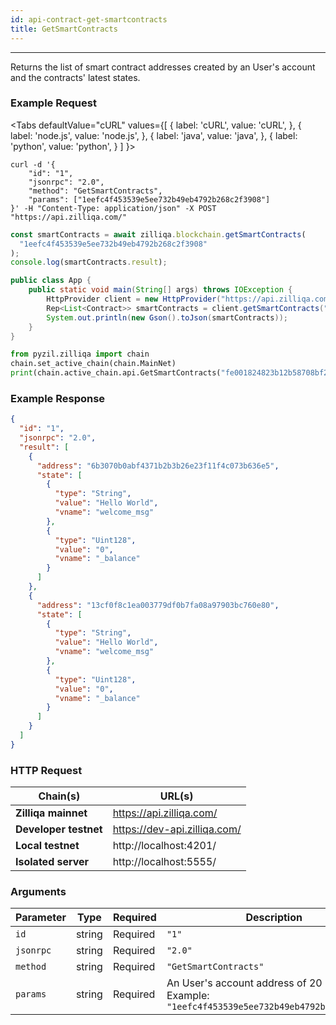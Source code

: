 ```yaml
---
id: api-contract-get-smartcontracts
title: GetSmartContracts
---
```


---
Returns the list of smart contract addresses created by an User's account and the contracts' latest states.

### Example Request



<Tabs
  defaultValue="cURL"
  values={[
    { label: 'cURL', value: 'cURL', },
    { label: 'node.js', value: 'node.js', },
    { label: 'java', value: 'java', },
    { label: 'python', value: 'python', }
  ]
}>

<TabItem value="cURL">

```shell
curl -d '{
    "id": "1",
    "jsonrpc": "2.0",
    "method": "GetSmartContracts",
    "params": ["1eefc4f453539e5ee732b49eb4792b268c2f3908"]
}' -H "Content-Type: application/json" -X POST "https://api.zilliqa.com/"
```
</TabItem>
<TabItem value="node.js">

```js
const smartContracts = await zilliqa.blockchain.getSmartContracts(
  "1eefc4f453539e5ee732b49eb4792b268c2f3908"
);
console.log(smartContracts.result);
```
</TabItem>
<TabItem value="java">

```java
public class App {
    public static void main(String[] args) throws IOException {
        HttpProvider client = new HttpProvider("https://api.zilliqa.com");
        Rep<List<Contract>> smartContracts = client.getSmartContracts("fe001824823b12b58708bf24edd94d8b5e1cfcf7");
        System.out.println(new Gson().toJson(smartContracts));
    }
}
```
</TabItem>

<TabItem value="python">

```python
from pyzil.zilliqa import chain
chain.set_active_chain(chain.MainNet)
print(chain.active_chain.api.GetSmartContracts("fe001824823b12b58708bf24edd94d8b5e1cfcf7"))
```
</TabItem>

</Tabs>

### Example Response

```json
{
  "id": "1",
  "jsonrpc": "2.0",
  "result": [
    {
      "address": "6b3070b0abf4371b2b3b26e23f11f4c073b636e5",
      "state": [
        {
          "type": "String",
          "value": "Hello World",
          "vname": "welcome_msg"
        },
        {
          "type": "Uint128",
          "value": "0",
          "vname": "_balance"
        }
      ]
    },
    {
      "address": "13cf0f8c1ea003779df0b7fa08a97903bc760e80",
      "state": [
        {
          "type": "String",
          "value": "Hello World",
          "vname": "welcome_msg"
        },
        {
          "type": "Uint128",
          "value": "0",
          "vname": "_balance"
        }
      ]
    }
  ]
}
```

### HTTP Request

| Chain(s)              | URL(s)                       |
| --------------------- | ---------------------------- |
| **Zilliqa mainnet**   | https://api.zilliqa.com/     |
| **Developer testnet** | https://dev-api.zilliqa.com/ |
| **Local testnet**     | http://localhost:4201/       |
| **Isolated server**   | http://localhost:5555/       |

### Arguments

| Parameter | Type   | Required | Description                                                                                       |
| --------- | ------ | -------- | ------------------------------------------------------------------------------------------------- |
| `id`      | string | Required | `"1"`                                                                                             |
| `jsonrpc` | string | Required | `"2.0"`                                                                                           |
| `method`  | string | Required | `"GetSmartContracts"`                                                                             |
| `params`  | string | Required | An User's account address of 20 bytes. <br/> Example: `"1eefc4f453539e5ee732b49eb4792b268c2f3908"` |